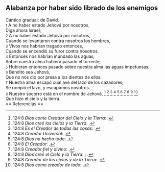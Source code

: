 == Alabanza por haber sido librado de los enemigos ==

Cántico gradual; de David.<br>
{{anchor|1}} <small>1</small> A no haber estado Jehová por nosotros,<br>
Diga ahora Israel;<br>
{{anchor|2}} <small>2</small> A no haber estado Jehová por nosotros,<br>
Cuando se levantaron contra nosotros los hombres,<br>
{{anchor|3}} <small>3</small> Vivos nos habrían tragado entonces,<br>
Cuando se encendió su furor contra nosotros.<br>
{{anchor|4}} <small>4</small> Entonces nos habrían inundado las aguas;<br>
Sobre nuestra alma hubiera pasado el torrente;<br>
{{anchor|5}} <small>5</small> Hubieran entonces pasado sobre nuestra alma las aguas impetuosas.<br>
{{anchor|6}} <small>6</small> Bendito sea Jehová,<br>
Que no nos dio por presa a los dientes de ellos.<br>
{{anchor|7}} <small>7</small> Nuestra alma escapó cual ave del lazo de los cazadores;<br>
Se rompió el lazo, y escapamos nosotros.<br>
{{anchor|8}} <small>8</small> Nuestro socorro está en el nombre de Jehová, <ref>124:8 ''Dios como Creador del Cielo y la Tierra'': {{lib|LU|0|2|9}}.</ref> <ref>124:8 ''Dios creó los cielos y la Tierra'': {{lib|LU|1|0|1}}.</ref> <ref>124:8 ''Es el Creador de todas las cosas'': {{lib|LU|131|10|2}}.</ref> <ref>124:8 ''Creador Universal'': {{lib|LU|142|3|7}}.</ref> <ref>124:8 ''Dios ha hecho todo'': {{lib|LU|6|1|3}}.</ref> <ref>124:8 ''El Creador'': {{lib|LU|131|10|6}}.</ref> <ref>124:8 ''Creador fiel y divino'': {{lib|LU|2|1|2}}.</ref> <ref>124:8 ''Dios creó el Cielo y la Tierra'': {{lib|LU|131|2|2}}; {{lib|LU|92|6|6}}.</ref> <ref>124:8 ''Creador de los cielos y de la Tierra'': {{lib|LU|128|1|10}}.</ref> <ref>124:8 ''Dios como creador de todo'': {{lib|LU|95|5|9}}.</ref><br>
Que hizo el cielo y la tierra.<br>
== Referencias ==

<references />
